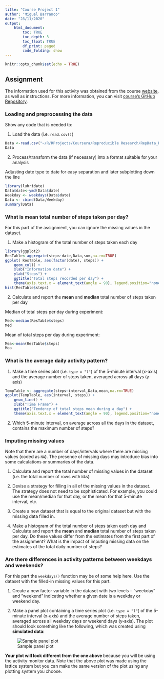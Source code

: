 ```yaml
---
title: "Course Project 1"
author: "Miguel Barranco"
date: "28/11/2020"
output: 
    html_document:
        toc: TRUE
        toc_depth: 3
        toc_float: TRUE
        df_print: paged
        code_folding: show
---
```


```r
knitr::opts_chunk$set(echo = TRUE)
```

## Assignment

The information used for this activity was obtained from the course [website](https://d396qusza40orc.cloudfront.net/repdata%2Fdata%2Factivity.zip), as well as instructions. For more information, you can visit [course's GitHub Repository](https://github.com/rdpeng/RepData_PeerAssessment1). 

### Loading and preprocessing the data

Show any code that is needed to:

1. Load the data (i.e. `read.csv()`)

```r
Data <-read.csv("~/R/RProjects/Coursera/Reproducible Research/RepData_PeerAssessment1/activity.csv")
Data
```

2. Process/transform the data (if necessary) into a format suitable for your analysis

Adjusting date type to date for easy separation and later subplotting down the line

```r
library(lubridate)
Data$date<-ymd(Data$date)
Weekday <- weekdays(Data$date)
Data <- cbind(Data,Weekday)
summary(Data)
```

### What is mean total number of steps taken per day?

For this part of the assignment, you can ignore the missing values in
the dataset.

1. Make a histogram of the total number of steps taken each day

```r
library(ggplot2)
ResTable<-aggregate(steps~date,Data,sum,na.rm=TRUE)
ggplot( ResTable, aes(factor(date), steps)) +
    geom_col() + 
    xlab("Information date") +
    ylab("Steps") +
    ggtitle("Total steps recorded per day") +
    theme(axis.text.x = element_text(angle = 90), legend.position="none")
hist(ResTable$steps)
```

2. Calculate and report the **mean** and **median** total number of steps taken per day

Median of total steps per day during experiment:

```r
Med<-median(ResTable$steps)
Med
```

Mean of total steps per day during experiment:

```r
Mea<-mean(ResTable$steps)
Mea
```

### What is the average daily activity pattern?

1. Make a time series plot (i.e. `type = "l"`) of the 5-minute interval (x-axis) and the average number of steps taken, averaged across all days (y-axis)

```r
TempTable <- aggregate(steps~interval,Data,mean,na.rm=TRUE)
ggplot(TempTable, aes(interval, steps)) +
    geom_line() + 
    xlab("Time Frame") +
    ggtitle("Tendency of total steps mean during a day") +
    theme(axis.text.x = element_text(angle = 90), legend.position="none")
```

2. Which 5-minute interval, on average across all the days in the dataset, contains the maximum number of steps?


### Imputing missing values

Note that there are a number of days/intervals where there are missing
values (coded as `NA`). The presence of missing days may introduce
bias into some calculations or summaries of the data.

1. Calculate and report the total number of missing values in the dataset (i.e. the total number of rows with `NA`s)

2. Devise a strategy for filling in all of the missing values in the dataset. The strategy does not need to be sophisticated. For example, you could use the mean/median for that day, or the mean for that 5-minute interval, etc.

3. Create a new dataset that is equal to the original dataset but with the missing data filled in.

4. Make a histogram of the total number of steps taken each day and Calculate and report the **mean** and **median** total number of steps taken per day. Do these values differ from the estimates from the first part of the assignment? What is the impact of imputing missing data on the estimates of the total daily number of steps?


### Are there differences in activity patterns between weekdays and weekends?

For this part the `weekdays()` function may be of some help here. Use
the dataset with the filled-in missing values for this part.

1. Create a new factor variable in the dataset with two levels -- "weekday" and "weekend" indicating whether a given date is a weekday or weekend day.

1. Make a panel plot containing a time series plot (i.e. `type = "l"`) of the 5-minute interval (x-axis) and the average number of steps taken, averaged across all weekday days or weekend days (y-axis). The plot should look something like the following, which was created using **simulated data**:

![Sample panel plot](instructions_fig/sample_panelplot.png) 


**Your plot will look different from the one above** because you will
be using the activity monitor data. Note that the above plot was made
using the lattice system but you can make the same version of the plot
using any plotting system you choose.


